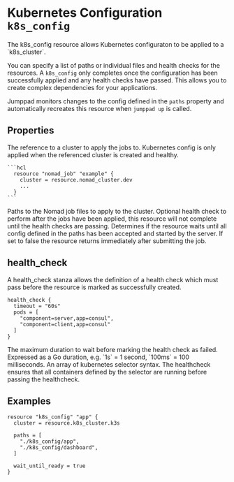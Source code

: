 
# Kubernetes Configuration `k8s_config`

<Intro>
The k8s_config resource allows Kubernetes configuraton to be applied to a 
`k8s_cluster`.

You can specify a list of paths or individual files and health checks for 
the resources.  A `k8s_config` only completes once the configuration has been
successfully applied and any health checks have passed. This allows you to 
create complex dependencies for your applications.

Jumppad monitors changes to the config defined in the `paths` property and 
automatically recreates this resource when `jumppad up` is called.
</Intro>

## Properties

<Properties>
  <Property name="cluster" type="nomad_cluster" required="true" value="">
    The reference to a cluster to apply the jobs to. Kubernetes config
    is only applied when the referenced cluster is created and healthy.

    ```hcl
      resource "nomad_job" "example" {
        cluster = resource.nomad_cluster.dev
        ...
      }
    ```
  </Property>
  <Property name="paths" type="[]string" required="true" value="">
    Paths to the Nomad job files to apply to the cluster.
  </Property>

  <Property name="health_check" type="#health_check" required="false" value="">
    Optional health check to perform after the jobs have been applied, this resource
    will not complete until the health checks are passing.
  </Property>
  
  <Property name="wait_until_ready" type="boolean" required="true" value="">
    Determines if the resource waits until all config defined in the paths
    has been accepted and started by the server. If set to false the resource
    returns immediately after submitting the job.
  </Property>
</Properties>

## health_check

A health_check stanza allows the definition of a health check which must 
pass before the resource is marked as successfully created.

```hcl
health_check {
  timeout = "60s"
  pods = [
    "component=server,app=consul", 
    "component=client,app=consul"
  ]
}
```

<Properties>
  <Property name="timeout" type="duration" required="true" value="">
    The maximum duration to wait before marking the health check as failed. 
    Expressed as a Go duration, e.g. `1s` = 1 second, `100ms` = 100 milliseconds.
  </Property>

  <Property name="pods" type="[]string" required="true" value="">
    An array of kubernetes selector syntax. The healthcheck ensures that all
    containers defined by the selector are running before passing the healthcheck.
  </Property>

</Properties>

<MetaProperties/>

## Examples

```hcl
resource "k8s_config" "app" {
  cluster = resource.k8s_cluster.k3s

  paths = [
    "./k8s_config/app",
    "./k8s_config/dashboard",
  ]

  wait_until_ready = true
}
```